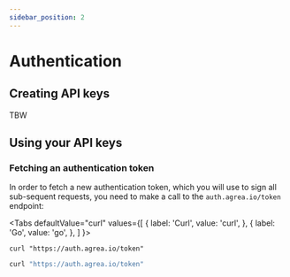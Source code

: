 ```yaml
---
sidebar_position: 2
---
```


# Authentication

## Creating API keys

TBW

## Using your API keys

### Fetching an authentication token

In order to fetch a new authentication token, which you will use to sign all sub-sequent requests, you need to make a call to the `auth.agrea.io/token` endpoint:


<Tabs
  defaultValue="curl"
  values={[
    { label: 'Curl', value: 'curl', },
    { label: 'Go', value: 'go', },
  ]
}>
<TabItem value="curl">

```shell
curl "https://auth.agrea.io/token"
```

</TabItem>

<TabItem value="go">

```go
curl "https://auth.agrea.io/token"
```

</TabItem>
</Tabs>